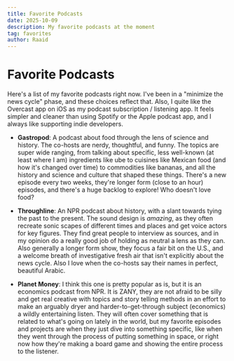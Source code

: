 ```yaml
---
title: Favorite Podcasts
date: 2025-10-09
description: My favorite podcasts at the moment
tag: favorites
author: Raaid
---
```

# Favorite Podcasts

Here's a list of my favorite podcasts right now. I've been in a "minimize the news cycle" phase, and these choices reflect that. Also, I quite like the Overcast app on iOS as my podcast subscription / listening app. It feels simpler and cleaner than using Spotify or the Apple podcast app, and I always like supporting indie developers.

*   **Gastropod**: A podcast about food through the lens of science and history. The co-hosts are nerdy, thoughtful, and funny. The topics are super wide ranging, from talking about specific, less well-known (at least where I am) ingredients like ube to cuisines like Mexican food (and how it's changed over time) to commodities like bananas, and all the history and science and culture that shaped these things. There's a new episode every two weeks, they're longer form (close to an hour) episodes, and there's a huge backlog to explore! Who doesn't love food?
    
*   **Throughline**: An NPR podcast about history, with a slant towards tying the past to the present. The sound design is _amazing_, as they often recreate sonic scapes of different times and places and get voice actors for key figures. They find great people to interview as sources, and in my opinion do a really good job of holding as neutral a lens as they can. Also generally a longer form show, they focus a fair bit on the U.S., and a welcome breath of investigative fresh air that isn't explicitly about the news cycle. Also I love when the co-hosts say their names in perfect, beautiful Arabic.
    
*   **Planet Money**: I think this one is pretty popular as is, but it is an economics podcast from NPR. It is ZANY, they are not afraid to be silly and get real creative with topics and story telling methods in an effort to make an arguably dryer and harder-to-get-through subject (economics) a wildly entertaining listen. They will often cover something that is related to what's going on lately in the world, but my favorite episodes and projects are when they just dive into something specific, like when they went through the process of putting something in space, or right now how they're making a board game and showing the entire process to the listener.